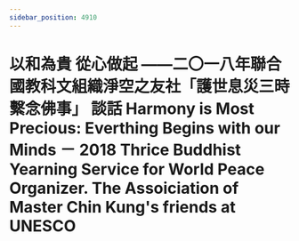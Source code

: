 ```yaml
---
sidebar_position: 4910
---
```



# 以和為貴 從心做起 ——二〇一八年聯合國教科文組織淨空之友社「護世息災三時繫念佛事」 談話 Harmony is Most Precious: Everthing Begins with our Minds － 2018 Thrice Buddhist Yearning Service for World Peace Organizer. The Assoiciation of Master Chin Kung's friends at UNESCO


<ReactPlayer controls='true' url='https://tw4.amtb.de/redirect/media/himp4/32/32-288/32-288-0001.mp4' />
